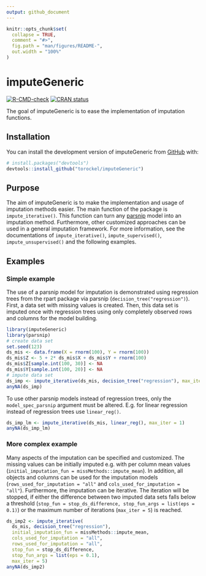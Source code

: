 ```yaml
---
output: github_document
---
```


<!-- README.md is generated from README.Rmd. Please edit that file -->

```r
knitr::opts_chunk$set(
  collapse = TRUE,
  comment = "#>",
  fig.path = "man/figures/README-",
  out.width = "100%"
)
```

# imputeGeneric

<!-- badges: start -->
[![R-CMD-check](https://github.com/torockel/imputeGeneric/workflows/R-CMD-check/badge.svg)](https://github.com/torockel/imputeGeneric/actions)
[![CRAN status](https://www.r-pkg.org/badges/version/imputeGeneric)](https://CRAN.R-project.org/package=imputeGeneric)
<!-- badges: end -->

The goal of imputeGeneric is to ease the implementation of imputation functions.

## Installation

You can install the development version of imputeGeneric from [GitHub](https://github.com/) with:

``` r
# install.packages("devtools")
devtools::install_github("torockel/imputeGeneric")
```

## Purpose
The aim of imputeGeneric is to make the implementation and usage of imputation
methods easier. The main function of the package is `impute_iterative()`. This
function can turn any [parsnip](https://cran.r-project.org/package=parsnip)
model into an imputation method. Furthermore, other customized approaches can be
used in a general imputation framework. For more information, see the
documentations of `impute_iterative()`, `impute_supervised()`,
`impute_unsupervised()` and the following examples.

## Examples

### Simple example

The use of a parsnip model for imputation is demonstrated using regression trees
from the rpart package via parsnip (`decision_tree("regression")`). First, a
data set with missing values is created. Then, this data set is imputed once
with regression trees using only completely observed rows and columns for the
model building.

``` r
library(imputeGeneric)
library(parsnip)
# create data set
set.seed(123)
ds_mis <- data.frame(X = rnorm(100), Y = rnorm(100))
ds_mis$Z <- 5 + 2* ds_mis$X + ds_mis$Y + rnorm(100)
ds_mis$Z[sample.int(100, 30)] <- NA
ds_mis$Y[sample.int(100, 20)] <- NA
# impute data set
ds_imp <- impute_iterative(ds_mis, decision_tree("regression"), max_iter = 1)
anyNA(ds_imp)
```
To use other parsnip models instead of regression trees, only the
`model_spec_parsnip` argument must be altered. E.g. for linear regression
instead of regression trees use `linear_reg()`.

``` r
ds_imp_lm <- impute_iterative(ds_mis, linear_reg(), max_iter = 1)
anyNA(ds_imp_lm)
```

### More complex example

Many aspects of the imputation can be specified and customized. The missing
values can be initially imputed e.g. with per column mean values
(`initial_imputation_fun = missMethods::impute_mean`). In addition, all objects
and columns can be used for the imputation models (`rows_used_for_imputation =
"all"` and `cols_used_for_imputation = "all"`). Furthermore, the imputation can
be iterative. The iteration will be stopped, if either the difference between
two imputed data sets falls below a threshold (`stop_fun = stop_ds_difference,
stop_fun_args = list(eps = 0.1)`) or the maximum number of iterations
(`max_iter = 5`) is reached.

``` r
ds_imp2 <- impute_iterative(
  ds_mis, decision_tree("regression"), 
  initial_imputation_fun = missMethods::impute_mean,
  cols_used_for_imputation = "all",
  rows_used_for_imputation = "all",
  stop_fun = stop_ds_difference,
  stop_fun_args = list(eps = 0.1),
  max_iter = 5)
anyNA(ds_imp2)
```

